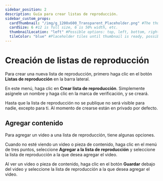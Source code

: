 ```yaml
---
sidebar_position: 2
description: Guía para crear listas de reproducción.
sidebar_custom_props:
  cardThumbnail: "/img/g_1200x600_Transparent_Placeholder.png" #The thumbnail on the category card.
  cardSize: 6 #12 is full size, 6 is 50% width, etc.
  thumbnailLocation: "left" #Possible options: top, left, bottom, right, none
  tileColor: "blue" #Placeholder tiles until thumbnail is ready, possible options: blue, cream, darkpurple, lightpurple, mauve, orange, pink, none
---
```


# Creación de listas de reproducción

Para crear una nueva lista de reproducción, primero haga clic en el botón **Listas de reproducción** en la barra lateral.

En este menú, haga clic en **Crear lista de reproducción**. Simplemente asígnele un nombre y haga clic en la marca de verificación, y se creará.

Hasta que la lista de reproducción no se publique no será visible para nadie, excepto para ti. Al momento de crearse están en privado por defecto.

## Agregar contenido

Para agregar un video a una lista de reproducción, tiene algunas opciones.

Cuando no esté viendo un video o pieza de contenido, haga clic en el menú de tres puntos, seleccione **Agregar a la lista de reproducción** y seleccione la lista de reproducción a la que desea agregar el video.

Al ver un video o pieza de contenido, haga clic en el botón **Guardar** debajo del video y seleccione la lista de reproducción a la que desea agregar el video.